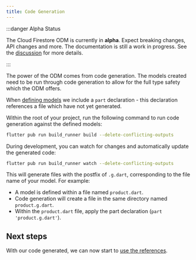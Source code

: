 ```yaml
---
title: Code Generation
---
```


:::danger Alpha Status

The Cloud Firestore ODM is currently in **alpha**. Expect breaking changes, API changes and more. The documentation is still a work in progress.
See the [discussion](https://github.com/FirebaseExtended/flutterfire/discussions/7475) for more details.

:::

The power of the ODM comes from code generation. The models created need to be run through
code generation to allow for the full type safety which the ODM offers.

When [defining models](./defining-models) we include a `part` declaration -
this declaration references a file which have not yet generated.

Within the root of your project, run the following command to run code
generation against the defined models:

```bash
flutter pub run build_runner build --delete-conflicting-outputs
```

During development, you can watch for changes and automatically update the
generated code:

```bash
flutter pub run build_runner watch --delete-conflicting-outputs
```

This will generate files with the postfix of `.g.dart`, corresponding to the
file name of your model. For example:

- A model is defined within a file named `product.dart`.
- Code generation will create a file in the same directory named `product.g.dart`.
- Within the `product.dart` file, apply the part declaration (`part 'product.g.dart'`).

## Next steps

With our code generated, we can now start to [use the references](./references).